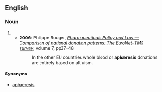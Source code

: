 ==English==

===Noun===
{{en-noun|aphæreses}}

# {{alternative spelling of|[[apheresis#English|apheresis]]}}
#* '''2006''': Philippe Rouger, ''[http://iospress.metapress.com/app/home/contribution.asp?referrer=parent&backto=issue,4,34;journal,3,9;linkingpublicationresults,1:300179,1 Pharmaceuticals Policy and Law — Comparison of national donation patterns: The EuroNet–TMS survey]'', volume 7, pp37–48
#*: In the other EU countries whole blood or '''aphæresis''' donations are entirely based on altruism.

====Synonyms====
* [[aphaeresis]]